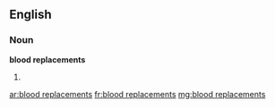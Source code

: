 ==English==

===Noun===
'''blood replacements'''

# {{plural of|[[blood replacement]]}}

[[ar:blood replacements]]
[[fr:blood replacements]]
[[mg:blood replacements]]